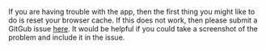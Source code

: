 If you are having trouble with the app, then the first thing you might like to do is reset your browser cache. If this does not work, then please submit a GitGub issue [here](https://github.com/ivan-rivera/daily-geo-challenge/issues/new). It would be helpful if you could take a screenshot of the problem and include it in the issue.